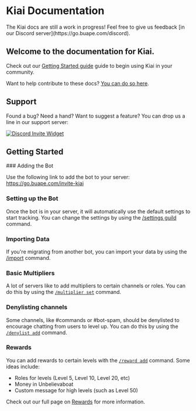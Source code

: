 
# Kiai Documentation

<Callout emoji="⚠️">
	The Kiai docs are still a work in progress! Feel free to give us feedback
	[in our Discord server](https://go.buape.com/discord).
</Callout>

## Welcome to the documentation for Kiai.

Check out our [Getting Started guide](/getting-started) guide to begin using Kiai in your community.

Want to help contribute to these docs? [You can do so here](https://github.com/buape/kiai-docs).

## Support

Found a bug? Need a hand? Want to suggest a feature? You can drop us a line in our support server:

[![Discord Invite Widget](http://invidget.switchblade.xyz/v6YJp5PSd5)](https://discord.gg/v6YJp5PSd5)

## Getting Started

<Steps> 
### Adding the Bot

Use the following link to add the bot to your server: https://go.buape.com/invite-kiai

### Setting up the Bot

Once the bot is in your server, it will automatically use the default settings to start tracking. You can change the settings by using the [/settings guild](/commands/settings) command.

### Importing Data

If you're migrating from another bot, you can import your data by using the [/import](/commands/import) command.

### Basic Multipliers

A lot of servers like to add multipliers to certain channels or roles.
You can do this by using the [`/multiplier set`](/commands/multiplier) command.

### Denylisting channels

Some channels, like #commands or #bot-spam, should be denylisted to encourage chatting from users to level up.
You can do this by using the [`/denylist add`](/commands/denylist) command.

### Rewards

You can add rewards to certain levels with the [`/reward add`](/commands/reward) command.
Some ideas include: 
- Roles for levels (Level 5, Level 10, Level 20, etc)
- Money in Unbelievaboat
- Custom message for high levels (such as Level 50)

Check out our full page on [Rewards](/features/rewards) for more information.

</Steps>
